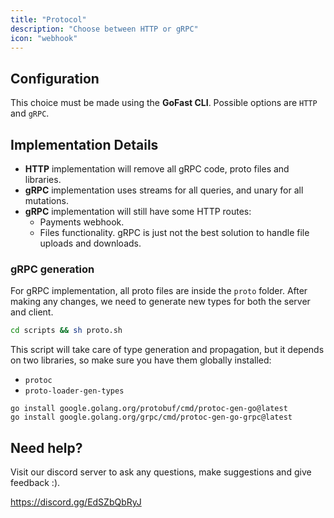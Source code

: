 ```yaml
---
title: "Protocol"
description: "Choose between HTTP or gRPC"
icon: "webhook"
---
```


## Configuration

This choice must be made using the **GoFast CLI**. Possible options are `HTTP` and `gRPC`.

## Implementation Details

- **HTTP** implementation will remove all gRPC code, proto files and libraries.
- **gRPC** implementation uses streams for all queries, and unary for all mutations.
- **gRPC** implementation will still have some HTTP routes:
  - Payments webhook.
  - Files functionality. gRPC is just not the best solution to handle file uploads and downloads.

### gRPC generation

For gRPC implementation, all proto files are inside the `proto` folder. After making any changes, we need to generate new types for both the server and client.

```bash
cd scripts && sh proto.sh
```

This script will take care of type generation and propagation, but it depends on two libraries, so make sure you have them globally installed:

- `protoc`
- `proto-loader-gen-types`

```
go install google.golang.org/protobuf/cmd/protoc-gen-go@latest
go install google.golang.org/grpc/cmd/protoc-gen-go-grpc@latest
```

## Need help?

Visit our discord server to ask any questions, make suggestions and give feedback :).

https://discord.gg/EdSZbQbRyJ
